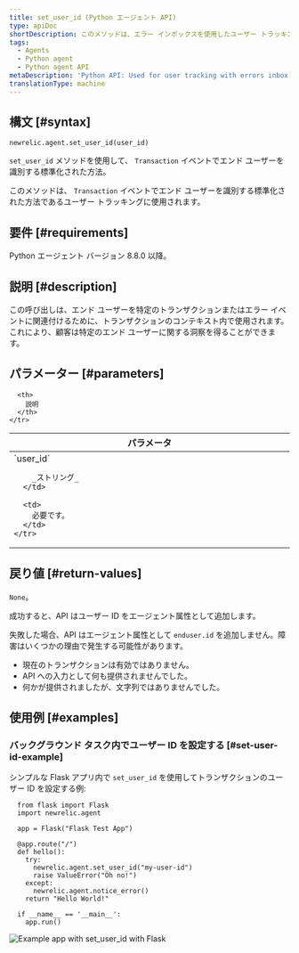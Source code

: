 ```yaml
---
title: set_user_id (Python エージェント API)
type: apiDoc
shortDescription: このメソッドは、エラー インボックスを使用したユーザー トラッキングに使用されます。
tags:
  - Agents
  - Python agent
  - Python agent API
metaDescription: 'Python API: Used for user tracking with errors inbox.'
translationType: machine
---
```



## 構文 [#syntax]

```
newrelic.agent.set_user_id(user_id)
```

`set_user_id` メソッドを使用して、 `Transaction` イベントでエンド ユーザーを識別する標準化された方法。

このメソッドは、 `Transaction` イベントでエンド ユーザーを識別する標準化された方法であるユーザー トラッキングに使用されます。

## 要件 [#requirements]

Python エージェント バージョン 8.8.0 以降。

## 説明 [#description]

この呼び出しは、エンド ユーザーを特定のトランザクションまたはエラー イベントに関連付けるために、トランザクションのコンテキスト内で使用されます。これにより、顧客は特定のエンド ユーザーに関する洞察を得ることができます。

## パラメーター [#parameters]

<table>
  <thead>
    <tr>
      <th width="25%">
        パラメータ
      </th>

      <th>
        説明
      </th>
    </tr>
  </thead>

  <tbody>
    <tr>
      <td>
        `user_id`

        _ストリング_
      </td>

      <td>
        必要です。
      </td>
    </tr>
  </tbody>
</table>

## 戻り値 [#return-values]

`None`。

成功すると、API はユーザー ID をエージェント属性として追加します。

失敗した場合、API はエージェント属性として `enduser.id` を追加しません。障害はいくつかの理由で発生する可能性があります。

* 現在のトランザクションは有効ではありません。
* API への入力として何も提供されませんでした。
* 何かが提供されましたが、文字列ではありませんでした。

## 使用例 [#examples]

### バックグラウンド タスク内でユーザー ID を設定する [#set-user-id-example]

シンプルな Flask アプリ内で `set_user_id` を使用してトランザクションのユーザー ID を設定する例:

```
  from flask import Flask
  import newrelic.agent

  app = Flask("Flask Test App")

  @app.route("/")
  def hello():
    try:
      newrelic.agent.set_user_id("my-user-id")
      raise ValueError("Oh no!")
    except:
      newrelic.agent.notice_error()
    return "Hello World!"

  if __name__ == '__main__':
    app.run()
```

<img
  title="Example app with set_user_id with Flask"
  alt="Example app with set_user_id with Flask"
  src={errorsinboxPythonSetUserID}
/>